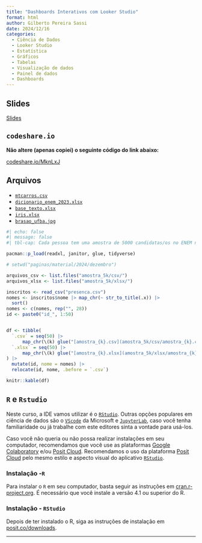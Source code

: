 ```yaml
---
title: "Dashboards Interativos com Looker Studio"
format: html
author: Gilberto Pereira Sassi
date: 2024/12/16
categories:
  - Ciência de Dados
  - Looker Studio
  - Estatística
  - Gráficos
  - Tabelas
  - Visualização de dados
  - Painel de dados
  - Dashboards
---
```


## Slides

[Slides](slides.html){target="_blank"}

## `codeshare.io`

**Não altere (apenas copiei) o seguinte código do link abaixo:**

[codeshare.io/MknLxJ](https://codeshare.io/MknLxJ){target="_blank"}

## Arquivos

* [`mtcarros.csv`](mtcarros.csv)
* [`dicionario_enem_2023.xlsx`](dicionario_enem_2023.xlsx)
* [`base_texto.xlsx`](base_texto.xlsx)
* [`iris.xlsx`](iris.xlsx)
* [`brasao_ufba.jpg`](brasao_ufba.jpg){target="_blank"}

```r
#| echo: false
#| message: false
#| tbl-cap: Cada pessoa tem uma amostra de 5000 candidatas/os no ENEM na edição 2023.

pacman::p_load(readxl, janitor, glue, tidyverse)

# setwd("paginas/material/2024/dezembro")

arquivos_csv <- list.files("amostra_5k/csv/")
arquivos_xlsx <- list.files("amostra_5k/xlsx/")

inscritos <- read_csv("presenca.csv")
nomes <- inscritos$nome |> map_chr(~ str_to_title(.x)) |>
  sort()
nomes <- c(nomes, rep("", 28))
id <- paste0("id_", 1:50)


df <- tibble( 
  `.csv` = seq(50) |>
      map_chr(\(k) glue("[amostra_{k}.csv](amostra_5k/csv/amostra_{k}.csv)")),
  `.xlsx` = seq(50) |>
      map_chr(\(k) glue("[amostra_{k}.xlsx](amostra_5k/xlsx/amostra_{k}.xlsx)"))
) |>
  mutate(id, nome = nomes) |>
  relocate(id, nome, .before = `.csv`)

knitr::kable(df)
```

## `R` e `Rstudio`

Neste curso, a IDE vamos utilizar é o [`RStudio`](https://posit.co/downloads/){target="_blank"}. Outras opções populares em ciência de dados são o [`VScode`](https://code.visualstudio.com/Download){target="_blank"} da Microsoft e [`JupyterLab`](https://jupyter.org/install){target="_blank"}, caso você tenha familiaridade ou já trabalhe com este editores sinta a vontade para usá-los.

Caso você não queria ou não possa realizar instalações em seu computador, recomendamos que você use as plataformas [Google Colaboratory](https://colab.research.google.com/){target="_blank"} e/ou [Posit Cloud](https://posit.cloud){target="_blank"}. Recomendamos o uso da plataforma [Posit Cloud](https://posit.cloud){target="_blank"} pelo mesmo estilo e aspecto visual do aplicativo [`RStudio`](https://posit.co/downloads/){target="_blank"}.

### Instalação -`R`

Para instalar o `R` em seu computador, basta seguir as instruções em [cran.r-project.org](https://cran.r-project.org/). É necessário que você instale a versão 4.1 ou superior do R.

### Instalação - `RStudio`

Depois de ter instalado o R, siga as instruções de instalação em [posit.co/downloads](https://posit.co/downloads/).

---
